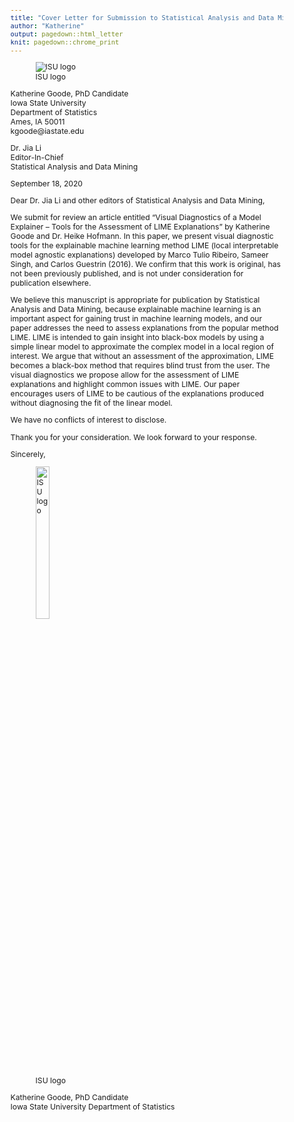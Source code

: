 ```yaml
---
title: "Cover Letter for Submission to Statistical Analysis and Data Mining"
author: "Katherine"
output: pagedown::html_letter
knit: pagedown::chrome_print
---
```


<style>
body{
  font-size: 9.1pt;
}
</style>

![ISU logo](isu-logo.png){.logo}

::: from
Katherine Goode, PhD Candidate  
Iowa State University  
Department of Statistics  
Ames, IA 50011  
kgoode@iastate.edu
:::

Dr. Jia Li  
Editor-In-Chief  
Statistical Analysis and Data Mining  

::: date
September 18, 2020
:::

Dear Dr. Jia Li and other editors of Statistical Analysis and Data Mining,

We submit for review an article entitled "Visual Diagnostics of a Model Explainer -- Tools for the Assessment of LIME Explanations" by Katherine Goode and Dr. Heike Hofmann. In this paper, we present visual diagnostic tools for the explainable machine learning method LIME (local interpretable model agnostic explanations) developed by Marco Tulio Ribeiro, Sameer Singh, and Carlos Guestrin (2016). We confirm that this work is original, has not been previously published, and is not under consideration for publication elsewhere.

We believe this manuscript is appropriate for publication by Statistical Analysis and Data Mining, because explainable machine learning is an important aspect for gaining trust in machine learning models, and our paper addresses the need to assess explanations from the popular method LIME. LIME is intended to gain insight into black-box models by using a simple linear model to approximate the complex model in a local region of interest. We argue that without an assessment of the approximation, LIME becomes a black-box method that requires blind trust from the user. The visual diagnostics we propose allow for the assessment of LIME explanations and highlight common issues with LIME. Our paper encourages users of LIME to be cautious of the explanations produced without diagnosing the fit of the linear model.

We have no conflicts of interest to disclose. 

Thank you for your consideration. We look forward to your response.

Sincerely, 

![ISU logo](signature.png){width=25%}

Katherine Goode, PhD Candidate  
Iowa State University
Department of Statistics  